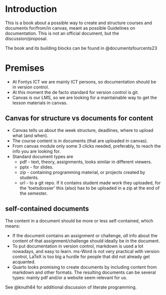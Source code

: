 # Introduction

This is a book about a possible way to create and structure courses and documents for/from/in canvas, meant as possible Guidelines on documentation. This is not an official document, but the discussion/proposal.

The book and its building blocks can be found in @documentsfourcents23


# Premises

+ At Fontys ICT we are mainly ICT persons, so documentation should be in version control.
+ At this moment the de facto standard for version control is git.
+ Canvas is our LMS, so we are looking for a maintainable way to get the lesson materials in canvas.

## Canvas for structure vs documents for content

+ Canvas tells us about the week structure, deadlines, where to upload what (and when).
+ The course content is in documents (that are uploaded in canvas).
+ From canvas module only some 3 clicks needed, preferably, to reach the info you are looking for. 
+ Standard document types are
  + pdf  - text, theory, assignments, looks similar in different viewers. 
  + pptx - for slides. 
  + zip  - containing programming material,  or projects created by students.
  + url  - to a git repo. If it contains student made work they uploaded, for the 'toetsdossier' this (also) has to be uploaded in a zip at the end of the semester. 

## self-contained documents

The content in a document should be more or less self-contained, which means: 

+ If the document contains an assignment or challenge, *all* info about the content of that assignment/challenge should ideally be ín the document.
+ To put documentation in version control, markdown is used a lot nowadays, and
    easy to learn. ms-Word is not very practical with version control, LaTeX
    is too big a hurdle for people that did not already get acquanted. 
+ Quarto looks promising to create documents by including content from markdown
    and other formats. The resulting documents can be several types: mainly pdf
    and/or a website seem relevant for us. 




See @knuth84 for additional discussion of literate programming.
